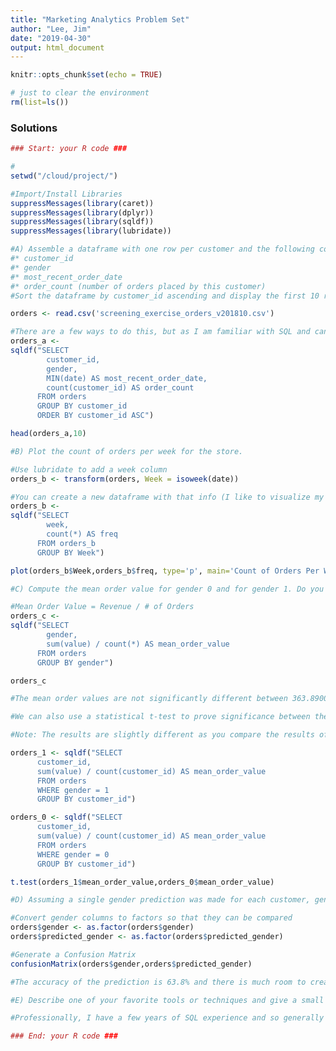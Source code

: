 ```yaml
---
title: "Marketing Analytics Problem Set"
author: "Lee, Jim"
date: "2019-04-30"
output: html_document
---
```

  
```r
knitr::opts_chunk$set(echo = TRUE)

# just to clear the environment
rm(list=ls())
```

### Solutions

```r

### Start: your R code ###

#
setwd("/cloud/project/")

#Import/Install Libraries
suppressMessages(library(caret))
suppressMessages(library(dplyr))
suppressMessages(library(sqldf))
suppressMessages(library(lubridate))

#A) Assemble a dataframe with one row per customer and the following columns:
#* customer_id
#* gender
#* most_recent_order_date
#* order_count (number of orders placed by this customer)
#Sort the dataframe by customer_id ascending and display the first 10 rows.

orders <- read.csv('screening_exercise_orders_v201810.csv')

#There are a few ways to do this, but as I am familiar with SQL and can use sqldf package in this case
orders_a <- 
sqldf("SELECT 
        customer_id, 
        gender, 
        MIN(date) AS most_recent_order_date, 
        count(customer_id) AS order_count
      FROM orders
      GROUP BY customer_id
      ORDER BY customer_id ASC")

head(orders_a,10)

#B) Plot the count of orders per week for the store.

#Use lubridate to add a week column
orders_b <- transform(orders, Week = isoweek(date))

#You can create a new dataframe with that info (I like to visualize my data before plotting)
orders_b <- 
sqldf("SELECT 
        week, 
        count(*) AS freq
      FROM orders_b 
      GROUP BY Week")

plot(orders_b$Week,orders_b$freq, type='p', main='Count of Orders Per Week', xlab='Week of Calendar Year', ylab='Frequency')

#C) Compute the mean order value for gender 0 and for gender 1. Do you think the difference is significant?

#Mean Order Value = Revenue / # of Orders
orders_c <- 
sqldf("SELECT 
        gender, 
        sum(value) / count(*) AS mean_order_value
      FROM orders
      GROUP BY gender")

orders_c

#The mean order values are not significantly different between 363.8900 and 350.7084 (3% difference). 

#We can also use a statistical t-test to prove significance between the customers of each gender, which shown below has a p value greater than 0.05 - also indicating that the two genders are not statistically different in Mean Order Value. 

#Note: The results are slightly different as you compare the results of the Mean Order Value of each customer of each gender, but overall it supports my conclusion

orders_1 <- sqldf("SELECT 
      customer_id,
      sum(value) / count(customer_id) AS mean_order_value
      FROM orders
      WHERE gender = 1
      GROUP BY customer_id")

orders_0 <- sqldf("SELECT
      customer_id,
      sum(value) / count(customer_id) AS mean_order_value
      FROM orders
      WHERE gender = 0
      GROUP BY customer_id")

t.test(orders_1$mean_order_value,orders_0$mean_order_value)

#D) Assuming a single gender prediction was made for each customer, generate a confusion matrix for predicted gender. What does the confusion matrix tell you about the quality of the predictions?

#Convert gender columns to factors so that they can be compared
orders$gender <- as.factor(orders$gender)
orders$predicted_gender <- as.factor(orders$predicted_gender)

#Generate a Confusion Matrix
confusionMatrix(orders$gender,orders$predicted_gender)

#The accuracy of the prediction is 63.8% and there is much room to create a better model (e.g. using different modeling technique like Decision Tree, Random Forest or Logistical Regression), refine the current model (e.g. eliminate certain unrelated variables) or find more factors to make a better set of predictions for gender. With a 63.8% accuracy, the current predicted set has a lot of error. 

#E) Describe one of your favorite tools or techniques and give a small example of how it's helped you solve a problem. Limit your answer to one paragraph.

#Professionally, I have a few years of SQL experience and so generally like to rearrange data with that methodology (as I showed above). And so, I would say that has been my favorite tool to utilize, dig or display information. Since a majority of my background comes from healthcare, I've used it to query into Electronic Medical Record (EMR) databases to better understand patient health statistics. When applied at a high level on a Population Health perspective (or the overall health of a patient population at a medical center) I've been able to diagnosis whether a population of patients at a Community Health center is comparitively "healthy" or "unhealthy". Lately, I've also studied and reviewed both my R and Python skills for Data Mining to enhance those skills and the above is a brief description of some of what I have been able to accomplish

### End: your R code ###

```
